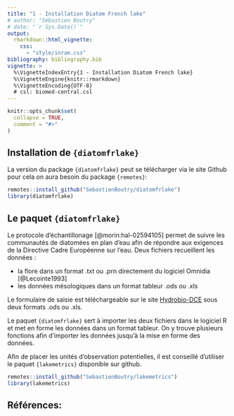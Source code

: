 ```yaml
---
title: "1 - Installation Diatom French lake"
# author: "Sébastien Boutry"
# date: "`r Sys.Date()`"
output: 
  rmarkdown::html_vignette:
    css:
      - "style/inrae.css"
bibliography: bibliography.bib
vignette: >
  %\VignetteIndexEntry{1 - Installation Diatom French lake}
  %\VignetteEngine{knitr::rmarkdown}
  %\VignetteEncoding{UTF-8}
  # csl: biomed-central.csl
---
```



```r
knitr::opts_chunk$set(
  collapse = TRUE,
  comment = "#>"
)
```

## Installation de `{diatomfrlake}`

La version du package `{diatomfrlake}` peut se télécharger via le site Github pour cela on aura besoin du package `{remotes}`: 

```r
remotes::install_github("SebastienBoutry/diatomfrlake")
library(diatomfrlake)
```

## Le paquet `{diatomfrlake}`

Le protocole d'échantillonage [@morin:hal-02594105] permet de suivre les communautés de diatomées en plan d'eau afin de répondre aux exigences de la Directive Cadre Européenne sur l'eau. Deux fichiers recueillent les données :

- la flore dans un format .txt ou .prn directement du logiciel Omnidia [@Lecointe1993]
- les données mésologiques dans un format tableur .ods ou .xls

Le formulaire de saisie est téléchargeable sur le site [Hydrobio-DCE](https://hydrobio-dce.inrae.fr/) sous deux formats .ods ou .xls.
 
Le paquet `{diatomfrlake}` sert à importer les deux fichiers dans le logiciel R et met en forme les données dans un format tableur. On y trouve plusieurs fonctions afin d'importer les données jusqu'à la mise en forme des données.

Afin de placer les unités d'observation potentielles, il est conseillé d'utiliser le paquet `{lakemetrics}` disponible sur github. 

```r
remotes::install_github("SebastienBoutry/lakemetrics")
library(lakemetrics)
```

## Références:
